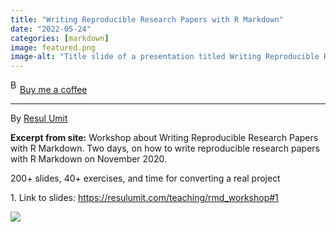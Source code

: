 ```yaml
---
title: "Writing Reproducible Research Papers with R Markdown"
date: "2022-05-24"
categories: [markdown]
image: featured.png
image-alt: "Title slide of a presentation titled Writing Reproducible Research Papers with R Markdown by Resul Umit, dated 24 May 2022, with links at the bottom to skip intro and an offer to teach the workshop."
---
```


<link href="https://fonts.googleapis.com/css?family=Cookie" rel="stylesheet"><a class="bmc-button" target="_blank" href="https://www.buymeacoffee.com/JoscelinRocha">![Buy me a coffee](https://cdn.buymeacoffee.com/buttons/bmc-new-btn-logo.svg){alt="Buy me a coffee" width="15" height="21"}Buy me a coffee</a>

------------------------------------------------------------------------

By [Resul Umit](https://resulumit.com/teaching/rmd_workshop#1)

**Excerpt from site:** Workshop about Writing Reproducible Research Papers with R Markdown. Two days, on how to write reproducible research papers with R Markdown on November 2020.

200+ slides, 40+ exercises, and time for converting a real project

1\. Link to slides: <https://resulumit.com/teaching/rmd_workshop#1>

![](featured.png){fig-alt="Title slide of a presentation titled Writing Reproducible Research Papers with R Markdown by Resul Umit, dated 24 May 2022, with links at the bottom to skip intro and an offer to teach the workshop."}
